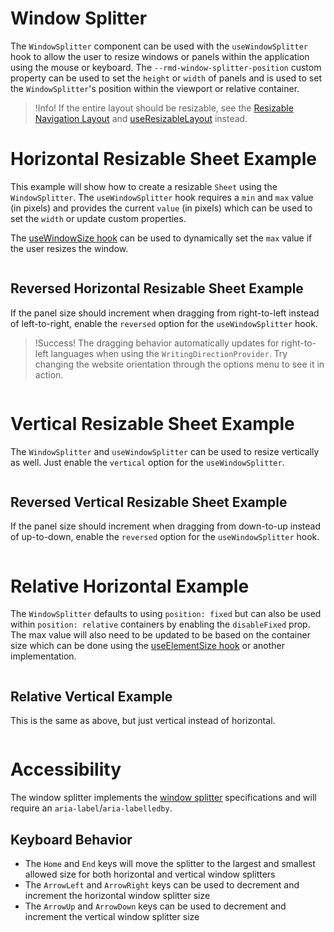 # Window Splitter

The `WindowSplitter` component can be used with the `useWindowSplitter` hook to
allow the user to resize windows or panels within the application using the
mouse or keyboard. The `--rmd-window-splitter-position` custom property can be
used to set the `height` or `width` of panels and is used to set the
`WindowSplitter`'s position within the viewport or relative container.

> !Info! If the entire layout should be resizable, see the
> [Resizable Navigation Layout](http://localhost:3000/getting-started/layout#resizable-navigation-layout) and
> [useResizableLayout](/hooks/use-resizable-layout) instead.

# Horizontal Resizable Sheet Example

This example will show how to create a resizable `Sheet` using the
`WindowSplitter`. The `useWindowSplitter` hook requires a `min` and `max` value
(in pixels) and provides the current `value` (in pixels) which can be used to
set the `width` or update custom properties.

The [useWindowSize hook](/hooks/use-window-size) can be used to dynamically set
the `max` value if the user resizes the window.

```demo source="./HorizontalResizableSheetExample.tsx"

```

## Reversed Horizontal Resizable Sheet Example

If the panel size should increment when dragging from right-to-left instead of
left-to-right, enable the `reversed` option for the `useWindowSplitter` hook.

> !Success! The dragging behavior automatically updates for right-to-left
> languages when using the `WritingDirectionProvider`. Try changing the website
> orientation through the options menu to see it in action.

```demo source="./ReversedHorizontalResizableSheetExample.tsx"

```

# Vertical Resizable Sheet Example

The `WindowSplitter` and `useWindowSplitter` can be used to resize vertically
as well. Just enable the `vertical` option for the `useWindowSplitter`.

```demo source="./VerticalResizableSheetExample.tsx"

```

## Reversed Vertical Resizable Sheet Example

If the panel size should increment when dragging from down-to-up instead of
up-to-down, enable the `reversed` option for the `useWindowSplitter` hook.

```demo source="./ReversedVerticalResizableSheetExample.tsx"

```

# Relative Horizontal Example

The `WindowSplitter` defaults to using `position: fixed` but can also be used
within `position: relative` containers by enabling the `disableFixed` prop. The
max value will also need to be updated to be based on the container size which
can be done using the [useElementSize hook](/hooks/use-element-size) or another implementation.

```demo source="./RelativeHorizontalExample.tsx"

```

## Relative Vertical Example

This is the same as above, but just vertical instead of horizontal.

```demo source="./RelativeVerticalExample.tsx"

```

# Accessibility

The window splitter implements the [window
splitter](https://www.w3.org/WAI/ARIA/apg/patterns/windowsplitter/)
specifications and will require an `aria-label`/`aria-labelledby`.

## Keyboard Behavior

- The `Home` and `End` keys will move the splitter to the largest and smallest
  allowed size for both horizontal and vertical window splitters
- The `ArrowLeft` and `ArrowRight` keys can be used to decrement and increment
  the horizontal window splitter size
- The `ArrowUp` and `ArrowDown` keys can be used to decrement and increment the
  vertical window splitter size
